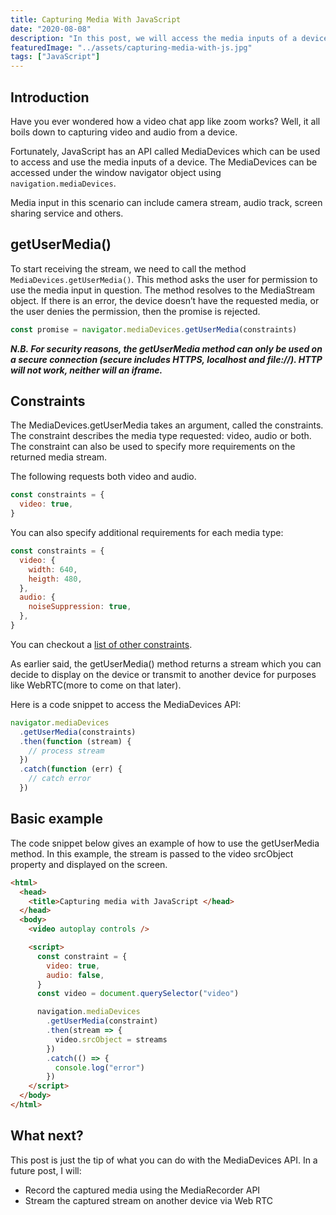 ```yaml
---
title: Capturing Media With JavaScript
date: "2020-08-08"
description: "In this post, we will access the media inputs of a device using JavaScript using the MediaDevices API. "
featuredImage: "../assets/capturing-media-with-js.jpg"
tags: ["JavaScript"]
---
```


## Introduction

Have you ever wondered how a video chat app like zoom works? Well, it all boils down to capturing video and audio from a device.

Fortunately, JavaScript has an API called MediaDevices which can be used to access and use the media inputs of a device. The MediaDevices can be accessed under the window navigator object using `navigation.mediaDevices`.

Media input in this scenario can include camera stream, audio track, screen sharing service and others.

## getUserMedia()

To start receiving the stream, we need to call the method `MediaDevices.getUserMedia()`. This method asks the user for permission to use the media input in question. The method resolves to the MediaStream object. If there is an error, the device doesn’t have the requested media, or the user denies the permission, then the promise is rejected.

```js
const promise = navigator.mediaDevices.getUserMedia(constraints)
```

**_N.B. For security reasons, the getUserMedia method can only be used on a secure connection (secure includes HTTPS, localhost and file://). HTTP will not work, neither will an iframe._**

## Constraints

The MediaDevices.getUserMedia takes an argument, called the constraints. The constraint describes the media type requested: video, audio or both. The constraint can also be used to specify more requirements on the returned media stream.

The following requests both video and audio.

```js
const constraints = {
  video: true,
}
```

You can also specify additional requirements for each media type:

```js
const constraints = {
  video: {
    width: 640,
    heigth: 480,
  },
  audio: {
    noiseSuppression: true,
  },
}
```

You can checkout a [list of other constraints](https://developer.mozilla.org/en-US/docs/Web/API/Navigator/getUserMedia).

As earlier said, the getUserMedia() method returns a stream which you can decide to display on the device or transmit to another device for purposes like WebRTC(more to come on that later).

Here is a code snippet to access the MediaDevices API:

```js
navigator.mediaDevices
  .getUserMedia(constraints)
  .then(function (stream) {
    // process stream
  })
  .catch(function (err) {
    // catch error
  })
```

## Basic example

The code snippet below gives an example of how to use the getUserMedia method. In this example, the stream is passed to the video srcObject property and displayed on the screen.

```html
<html>
  <head>
    <title>Capturing media with JavaScript </head>
  </head>
  <body>
    <video autoplay controls />

    <script>
      const constraint = {
        video: true,
        audio: false,
      }
      const video = document.querySelector("video")

      navigation.mediaDevices
        .getUserMedia(constraint)
        .then(stream => {
          video.srcObject = streams
        })
        .catch(() => {
          console.log("error")
        })
    </script>
  </body>
</html>
```

## What next?

This post is just the tip of what you can do with the MediaDevices API. In a future post, I will:

- Record the captured media using the MediaRecorder API
- Stream the captured stream on another device via Web RTC
